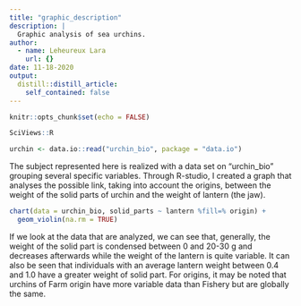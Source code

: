```yaml
---
title: "graphic_description"
description: |
  Graphic analysis of sea urchins.
author:
  - name: Leheureux Lara
    url: {}
date: 11-18-2020
output:
  distill::distill_article:
    self_contained: false
---
```


```r
knitr::opts_chunk$set(echo = FALSE)
```

```r
SciViews::R
```

```r
urchin <- data.io::read("urchin_bio", package = "data.io")
```

The subject represented here is realized with a data set on "urchin_bio" grouping several specific variables. Through R-studio, I created a graph that analyses the possible link, taking into account the origins, between the weight of the solid parts of urchin and the weight of lantern (the jaw).

```r
chart(data = urchin_bio, solid_parts ~ lantern %fill=% origin) +
  geom_violin(na.rm = TRUE)
```

 If we look at the data that are analyzed, we can see that, generally, the weight of the solid part is condensed between 0 and 20-30 g and decreases afterwards while the weight of the lantern is quite variable. It can also be seen that individuals with an average lantern weight between 0.4 and 1.0 have a greater weight of solid part. For origins, it may be noted that urchins of Farm origin have more variable data than Fishery but are globally the same.
